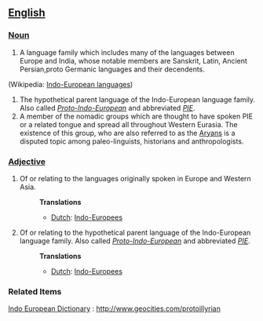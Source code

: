 ==[[English]]==
===[[Noun]]===
#A language family which includes many of the languages between Europe and India, whose notable members are Sanskrit, Latin, Ancient Persian,proto Germanic languages and their decendents.
(Wikipedia: [[w:Indo-European languages|Indo-European languages]])
#The hypothetical parent language of the Indo-European language family.  Also called ''[[Proto-Indo-European]]'' and abbreviated ''[[PIE]]''.
#A member of the nomadic groups which are thought to have spoken PIE or a related tongue and spread all throughout Western Eurasia. The existence of this group, who are also referred to as the [[Aryans]] is a disputed topic among paleo-linguists, historians and anthropologists.

===[[Adjective]]===
#Of or relating to the languages originally spoken in Europe and Western Asia.
#:'''Translations'''
#:*[[Dutch]]: [[Indo-Europees]]
#Of or relating to the hypothetical parent language of the Indo-European language family.  Also called ''[[Proto-Indo-European]]'' and abbreviated ''[[PIE]]''.
#:'''Translations'''
#:*[[Dutch]]: [[Indo-Europees]]

===Related Items===
[[Indo European Dictionary]] : [[http://www.geocities.com/protoillyrian]]